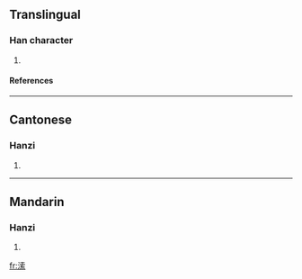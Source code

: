 ==Translingual==
===Han character===
{{Han char|rn=85|rad=水|as=10|sn=13|four=3419<sub>3</sub>|canj=水十月火 (EJBF)}}
# {{defn|Han|sort=水10}}
====References====
{{Han ref|kx=0641.100|dkj=17989|dj=1048.160|hdz=31695.020|uh=6EB9|ud=28345|bh=DE4D|bd=56909}}

----
==Cantonese==
===Hanzi===
{{yue-hanzi|jyut=sok3|y=sok}}
# {{defn|Cantonese}}

----
==Mandarin==
===Hanzi===
{{cmn-hanzi|pin=[[sù]] (su4)|wg=su<sup>4</sup>}}
# {{defn|Mandarin}}

[[fr:溹]]